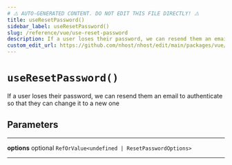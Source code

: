 ```yaml
---
# ⚠️ AUTO-GENERATED CONTENT. DO NOT EDIT THIS FILE DIRECTLY! ⚠️
title: useResetPassword()
sidebar_label: useResetPassword()
slug: /reference/vue/use-reset-password
description: If a user loses their password, we can resend them an email to authenticate so that they can change it to a new one
custom_edit_url: https://github.com/nhost/nhost/edit/main/packages/vue/src/useResetPassword.ts#L35
---
```


# `useResetPassword()`

If a user loses their password, we can resend them an email to authenticate so that they can change it to a new one

## Parameters

---

**<span className="parameter-name">options</span>** <span className="optional-status">optional</span> `RefOrValue<undefined | ResetPasswordOptions>`

---
